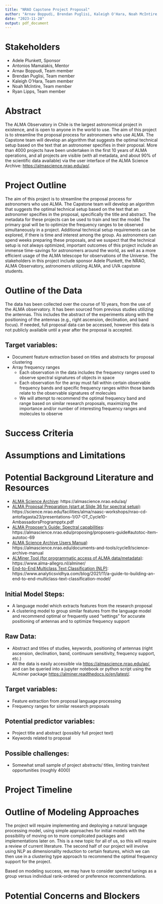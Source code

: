 ```yaml
---
title: "NRAO Capstone Project Proposal"
author: "Arnav Boppudi, Brendan Puglisi, Kaleigh O'Hara, Noah McIntire, Ryan Lipps"
date: "2023-11-28"
output: pdf_document
---
```


# Stakeholders

* Adele Plunkett, Sponsor
* Antonios Mamalakis, Mentor
* Arnav Boppudi, Team member
* Brendan Puglisi, Team member
* Kaleigh O'Hara, Team member
* Noah McIntire, Team member
* Ryan Lipps, Team member


# Abstract
The ALMA Observatory in Chile is the largest astronomical project in existence, and is open to anyone in the world to use. The aim of this project is to streamline the proposal process for astronomers who use ALMA. The Capstone team will develop an algorithm that suggests the optimal technical setup based on the text that an astronomer specifies in their proposal. More than 4000 projects have been undertaken in the first 10 years of ALMA operations, and all projects are visible (with all metadata, and about 90% of the scientific data available) via the user interface of the ALMA Science Archive: [https://almascience.nrao.edu/aq/](https://almascience.nrao.edu/aq/).


# Project Outline
The aim of this project is to streamline the proposal process for astronomers who use ALMA. The Capstone team will develop an algorithm that suggests the optimal technical setup based on the text that an astronomer specifies in the proposal, specifically the title and abstract. The metadata for these projects can be used to train and test the model. The primary goal will be to optimize the frequency ranges to be observed simultaneously in a project. Additional technical setup requirements can be explored, if there is time and interest among the group. As astronomers can spend weeks preparing these proposals, and we suspect that the technical setup is not always optimized, important outcomes of this project include an immense time-savings for astronomers around the world, as well as a more efficient usage of the ALMA telescope for observations of the Universe. The stakeholders in this project include sponsor Adele Plunkett, the NRAO, ALMA Observatory, astronomers utilizing ALMA, and UVA capstone students.


# Outline of the Data

The data has been collected over the course of 10 years, from the use of the ALMA observatory. It has been sourced from previous studies utilizing the antennas. This includes the abstract of the experiments along with the positioning of the antennas (e.g., right ascension, declination, and band focus). If needed, full proposal data can be accessed, however this data is not publicly available until a year after the proposal is accepted.
  
## Target variables:
* Document feature extraction based on titles and abstracts for proposal clustering
* Array frequency ranges
  * Each observation in the data includes the frequency ranges used to observe spectral signatures of objects in space
  * Each observation for the array must fall within certain observable frequency bands and specific frequency ranges within those bands relate to the observable signatures of molecules
  * We will attempt to recommend the optimal frequency band and range based on similar research proposals, maximizing the importance and/or number of interesting frequency ranges and molecules to observe


# Success Criteria

\begin{center}
\begin{tabular}{|c|p{12cm}|}
    \hline
    \textbf{Success Criteria} & \textbf{Description} \\
    \hline
    SC1 & An algorithm that recommends the optimal technical setup based on the text that an astronomer specifies in the proposal, specifically the title and abstract. The primary goal will be to optimize the frequency ranges to be observed simultaneously in a project \\
    \hline
    SC2 & Github Repo housing code \\
    \hline
    SC3 & Algorithm and supporting code organized into python package \\
    \hline
    SC4 & Reach goal: add code into existing ALminer functionality \\
    \hline
    SC5 & Reach goal for algorithm: suggest alternative data to collect within recommended frequency band and array settings \\
    \hline
\end{tabular}
\end{center}


# Assumptions and Limitations

\begin{center}
\begin{tabular}{|c|p{10cm}|}
    \hline
    \textbf{Identifier} & \textbf{Description} \\
    \hline
    Limitation & There is no set or efficient way to measure the accuracy or success of our model, unless we make a train/test split on the data. Since there is not a lot of data we need to be conscientious about the size of the split to optimize training information and testing capability. \\
    \hline
    Limitation & Title and abstract may not be sufficient for model training, this may require full proposal text for better accuracy, however, proposal text is not publicly available \\
    \hline
    Assumption & The project data can be “labeled” in order to cluster/develop a model to suggest frequency setups \\
    \hline
    Assumption & Additional metadata, e.g. keyword, can be used to assist model performance, keyword data only available at proposal submission. This is to say we will not have these keywords immediately, but maybe we can ask users for them during proposal submission \\
    \hline
    Assumption & There is not one single “correct” tuning per proposal — multiple tunings could work depending on researchers’ preferences \\
    \hline
\end{tabular}
\end{center}


# Potential Background Literature and Resources
* [ALMA Science Archive](https://almascience.nrao.edu/aq/): https://almascience.nrao.edu/aq/
* [ALMA Proposal Preparation (start at Slide 36 for spectral setup)](https://science.nrao.edu/facilities/alma/naasc-workshops/nrao-cd-antofagasta23/presentations-1/07-OT_Cycle10-AmbassadorsProgrampptx.pdf): https://science.nrao.edu/facilities/alma/naasc-workshops/nrao-cd-antofagasta23/presentations-1/07-OT_Cycle10-AmbassadorsProgrampptx.pdf
* [ALMA Proposer’s Guide: Spectral capabilities](https://almascience.nrao.edu/proposing/proposers-guide#autotoc-item-autotoc-69): https://almascience.nrao.edu/proposing/proposers-guide#autotoc-item-autotoc-69
* [ALMA Science Archive Users Manual](https://almascience.nrao.edu/documents-and-tools/cycle9/science-archive-manual): https://almascience.nrao.edu/documents-and-tools/cycle9/science-archive-manual
* [ALMiner Tool (for programmatic access of ALMA data/metadata)](https://www.alma-allegro.nl/alminer/): https://www.alma-allegro.nl/alminer/
* [End-to-End Multiclass Text Classification (NLP)](https://www.analyticsvidhya.com/blog/2021/11/a-guide-to-building-an-end-to-end-multiclass-text-classification-model/): https://www.analyticsvidhya.com/blog/2021/11/a-guide-to-building-an-end-to-end-multiclass-text-classification-model/

## Initial Model Steps:
* A language model which extracts features from the research proposal
* A clustering model to group similar features from the language model and recommend optimal or frequently used “settings” for accurate positioning of antennas and to optimize frequency support

## Raw Data:
* Abstract and titles of studies, keywords, positioning of antennas (right ascension, declination, band, continuum sensitivity, frequency support, etc.)
* All the data is easily accessible via [https://almascience.nrao.edu/aq/](https://almascience.nrao.edu/aq/), and can be queried into a jupyter notebook or python script using the ALminer package [https://alminer.readthedocs.io/en/latest/](https://alminer.readthedocs.io/en/latest/).
 
## Target variables:
* Feature extraction from proposal language processing
* Frequency ranges for similar research proposals

## Potential predictor variables:
* Project title and abstract (possibly full project text)
* Keywords related to proposal

## Possible challenges:
* Somewhat small sample of project abstracts/ titles, limiting train/test opportunities (roughly 4000)


# Project Timeline
\begin{center}
\begin{tabular}{|c|c|}
    \hline
    \textbf{Project Stage} & \textbf{Due Date} \\
    \hline
    Presentation/tutorial on data and use from Dr. Plunkett & 11/17/23 \\
    \hline
    Literature review & 1/17/24 \\
    \hline
    Initial NLP pipeline (cleaning, tokenizing, lemmaization, etc.) & 2/7/24 \\
    \hline
    Initial NLP model & 2/7/24 \\
    \hline
    Initial classification model & 2/7/24 \\
    \hline
    SIEDS proposal & 2/7/24 \\
    \hline
    Model improvements and other architecture exploration & 3/31/24 \\
    \hline
    SIEDS paper due & 4/7/24 \\
    \hline
    Prototype for next ALMA research proposal deadline & 3/15/24 - 4/15/24 \\
    \hline
    Comprehensive Testing/ Evaluation of model(s) & 3/15/24 - 4/15/24 \\
    \hline
    SIEDS Conference & 4/27 - 4/29 \\
    \hline
    Submit Python Packaging and Github Repo & 4/30/24 \\
    \hline
\end{tabular}
\end{center}


# Outline of Modeling Approaches

The project will require implementing and deploying a natural language processing model, using simple approaches for initial models with the possibility of moving on to more complicated packages and implementations later on. This is a new topic for all of us, so this will require a review of current literature. The second half of our project will involve using NLP as dimensionality reduction to certain features, which we can then use in a clustering type approach to recommend the optimal frequency support for the project.

Based on modeling success, we may have to consider spectral tunings as a group versus individual rank-ordered or preference recommendations.


# Potential Concerns and Blockers

\begin{center}
\begin{tabular}{|c|p{10cm}|}
    \hline
    \textbf{Identifier} & \textbf{Description} \\
    \hline
    Concern & No immediate experience or knowledge of NLP \\
    \hline
    Concern & Technical knowledge of frequency setups, general knowledge of data and proposals \\
    \hline
    Blocker & Archives go down periodically. There are three mirrors of the archives, so we may have to change which server we are sourcing data from. This amounts to changing the URL used in ALminer or other data accessing platform. Max expected downtime is 1 hour. \\
    \hline
\end{tabular}
\end{center}
